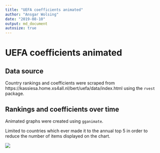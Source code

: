 ```yaml
---
title: "UEFA coefficients animated"
author: "Ansgar Wolsing"
date: "2019-08-10"
output: md_document
autosize: true
---
```


# UEFA coefficients animated

## Data source

Country rankings and coefficients were scraped from https://kassiesa.home.xs4all.nl/bert/uefa/data/index.html using the ``rvest`` package.

## Rankings and coefficients over time

Animated graphs were created using ``gganimate``.

Limited to countries which ever made it to the annual top 5 in order to reduce the number of items displayed on the chart.

![](uefa_coefficients_ranks.gif)